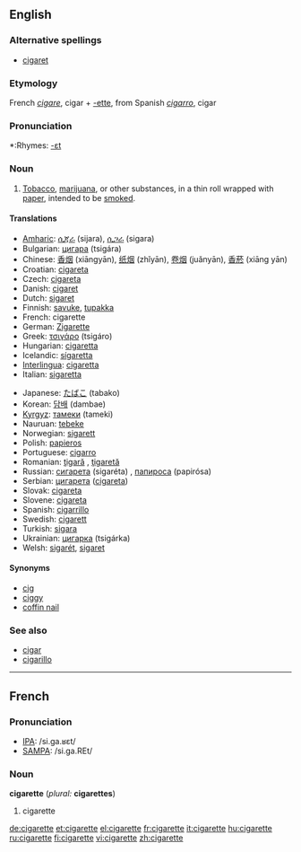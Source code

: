 ==English==

===Alternative spellings===
*[[cigaret]]

===Etymology===
French ''[[cigare]]'', cigar + [[-ette]], from Spanish ''[[cigarro]]'', cigar

===Pronunciation===
*:Rhymes: [[Rhymes:English:-ɛt|-ɛt]]

===Noun===
{{en-noun}}

# [[Tobacco]], [[marijuana]], or other substances, in a thin roll wrapped with [[paper]], intended to be [[smoke]]d.

====Translations====
{{top}}
*[[Amharic]]: [[ሲጃራ]] (sijara), [[ሲጋራ]] (sigara)
*Bulgarian: [[цигара]] (tsigára) {{f}}
*Chinese: [[香烟]] (xiāngyān), [[纸烟]] (zhǐyān), [[卷烟]] (juǎnyān), [[香菸]] (xiāng yān)
*Croatian: [[cigareta]] {{f}}
*Czech: [[cigareta]] {{f}}
*Danish: [[cigaret]]
*Dutch: [[sigaret]] {{mf}}
*Finnish: [[savuke]], [[tupakka]]
*French: cigarette {{f}}
*German: [[Zigarette]] {{f}}
*Greek: [[τσιγάρο]] (tsigáro) {{n}}
*Hungarian: [[cigaretta]]
*Icelandic: [[sígaretta]] {{f}}
*[[Interlingua]]: [[cigaretta]]
*Italian: [[sigaretta]] {{f}}
{{mid}}
*Japanese: [[たばこ]] (tabako)
*Korean: [[담배]] (dambae)
*[[Kyrgyz language|Kyrgyz]]: [[тамеки]] (tameki)
*Nauruan: [[tebeke]]
*Norwegian: [[sigarett]]
*Polish: [[papieros]] {{m}}
*Portuguese: [[cigarro]] {{f}}
*Romanian: [[ţigară]] {{f}}, [[ţigaretă]] {{f}}
*Russian: [[сигарета]] (sigaréta) {{f}}, [[папироса]] (papirósa) {{f}}
*Serbian: [[цигарета]] ([[cigareta]]) {{f}}
*Slovak: [[cigareta]] {{f}}
*Slovene: [[cigareta]] {{f}}
*Spanish: [[cigarrillo]] {{m}}
*Swedish: [[cigarett]] {{c}}
*Turkish: [[sigara]]
*Ukrainian: [[цигарка]] (tsigárka) {{f}}
*Welsh: [[sigarét]], [[sigaret]]
{{bottom}}

====Synonyms====
*[[cig]]
*[[ciggy]]
*[[coffin nail]]

===See also===
*[[cigar]]
*[[cigarillo]]

----

==French==

===Pronunciation===
*[[w:IPA|IPA]]: /si.ɡa.ʁɛt/
*[[w:SAMPA|SAMPA]]: /si.ga.REt/

===Noun===
'''cigarette''' {{f}} (''plural:'' '''cigarettes''')

# cigarette

[[de:cigarette]]
[[et:cigarette]]
[[el:cigarette]]
[[fr:cigarette]]
[[it:cigarette]]
[[hu:cigarette]]
[[ru:cigarette]]
[[fi:cigarette]]
[[vi:cigarette]]
[[zh:cigarette]]